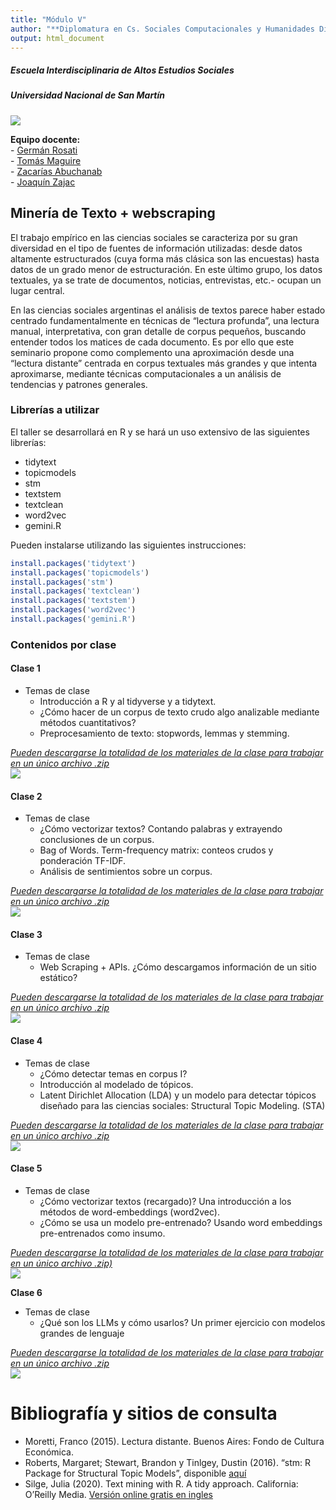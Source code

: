 ```yaml
---
title: "Módulo V"
author: "**Diplomatura en Cs. Sociales Computacionales y Humanidades Digitales**"
output: html_document
---
```

##### Escuela Interdisciplinaria de Altos Estudios Sociales
##### Universidad Nacional de San Martín
![](imgs/Z_logo-factor-data-solo.jpg)

**Equipo docente:**   
- [Germán Rosati](https://gefero.github.io/)  
- [Tomás Maguire](https://ar.linkedin.com/in/tomasebm)  
- [Zacarías Abuchanab](https://ar.linkedin.com/in/zacarias-abuchanab-b38999178)  
- [Joaquín Zajac](https://ar.linkedin.com/in/joaquin-zajac)  

## Minería de Texto + webscraping
El trabajo empírico en las ciencias sociales se caracteriza por su gran diversidad en el tipo de fuentes de información utilizadas: desde datos altamente estructurados (cuya forma más clásica son las encuestas) hasta datos de un grado menor de estructuración. En este último grupo, los datos textuales, ya se trate de documentos, noticias, entrevistas, etc.- ocupan un lugar central.

En las ciencias sociales argentinas el análisis de textos parece haber estado centrado fundamentalmente en técnicas de "lectura profunda", una lectura manual, interpretativa, con gran detalle de corpus pequeños, buscando entender todos los matices de cada documento. Es por ello que este seminario propone como complemento una aproximación desde una "lectura distante" centrada en corpus textuales más grandes y que intenta aproximarse, mediante técnicas computacionales a un análisis de tendencias y patrones generales.

### Librerías a utilizar
El taller se desarrollará en R y se hará un uso extensivo de las siguientes librerías:

+ tidytext  
+ topicmodels  
+ stm  
+ textstem  
+ textclean  
+ word2vec  
+ gemini.R  

Pueden instalarse utilizando las siguientes instrucciones:

```r
install.packages('tidytext')
install.packages('topicmodels')
install.packages('stm')
install.packages('textclean')
install.packages('textstem')
install.packages('word2vec')
install.packages('gemini.R')
```

### Contenidos por clase  
#### __Clase 1__  

+ Temas de clase  
  + Introducción a R y al tidyverse y a tidytext.  
  + ¿Cómo hacer de un corpus de texto crudo algo analizable mediante métodos cuantitativos?  
  + Preprocesamiento de texto: stopwords, lemmas y stemming.

<u> *Pueden descargarse la totalidad de los materiales de la clase para trabajar en un único archivo .zip*  </u>  
[![](imgs/Download.png)](clase1.zip)


#### __Clase 2__  

+ Temas de clase  
  + ¿Cómo vectorizar textos? Contando palabras y extrayendo conclusiones de un corpus.  
  + Bag of Words. Term-frequency matrix: conteos crudos y ponderación TF-IDF.   
  + Análisis de sentimientos sobre un corpus.   
  
<u> *Pueden descargarse la totalidad de los materiales de la clase para trabajar en un único archivo .zip* </u>   
[![](imgs/Download.png)](clase2.zip)  


#### __Clase 3__

+ Temas de clase  
  + Web Scraping + APIs. ¿Cómo descargamos información de un sitio estático?   
  
<u> *Pueden descargarse la totalidad de los materiales de la clase para trabajar en un único archivo .zip*  </u>  
[![](imgs/Download.png)](clase3.zip)  


#### __Clase 4__

+ Temas de clase  
  + ¿Cómo detectar temas en corpus I?  
  + Introducción al modelado de tópicos.  
  + Latent Dirichlet Allocation (LDA) y un modelo para detectar tópicos diseñado para las ciencias sociales: Structural Topic Modeling. (STA)  

<u> *Pueden descargarse la totalidad de los materiales de la clase para trabajar en un único archivo .zip*  </u>    
[![](imgs/Download.png)](clase4.zip)


#### __Clase 5__

+ Temas de clase  
  + ¿Cómo vectorizar textos (recargado)? Una introducción a los métodos de word-embeddings (word2vec).   
  + ¿Cómo se usa un modelo pre-entrenado? Usando word embeddings pre-entrenados como insumo.    

<u> *Pueden descargarse la totalidad de los materiales de la clase para trabajar en un único archivo .zip)*  </u>    
[![](imgs/Download.png)](clase5.zip)  


__Clase 6__

+ Temas de clase  
  + ¿Qué son los LLMs y cómo usarlos? Un primer ejercicio con modelos grandes de lenguaje  

<u> *Pueden descargarse la totalidad de los materiales de la clase para trabajar en un único archivo .zip* </u>  
[![](imgs/Download.png)](clase6.zip)  



# Bibliografía y sitios de consulta

- Moretti, Franco (2015). Lectura distante. Buenos Aires: Fondo de Cultura Económica.
- Roberts, Margaret; Stewart, Brandon y Tinlgey, Dustin (2016). “stm: R Package for Structural Topic Models”, disponible [aquí](https://cran.r-project.org/web/packages/stm/vignettes/stmVignette.pdf)
- Silge, Julia (2020). Text mining with R. A tidy approach. California: O’Reilly Media. [Versión online gratis en ingles](https://www.tidytextmining.com/) 


